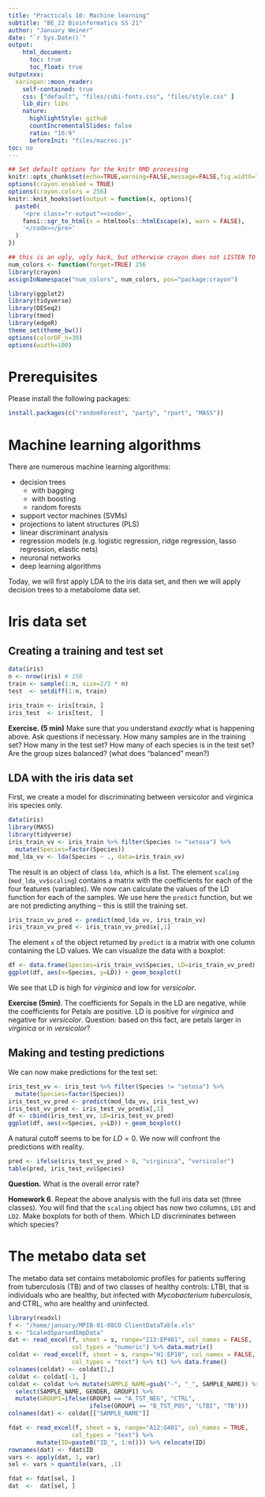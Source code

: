 ```yaml
---
title: "Practicals 10: Machine learning"
subtitle: "BE_22 Bioinformatics SS 21"
author: "January Weiner"
date: "`r Sys.Date()`"
output:
    html_document:
      toc: true
      toc_float: true
outputxxx:
  xaringan::moon_reader:
    self-contained: true
    css: ["default", "files/cubi-fonts.css", "files/style.css" ]
    lib_dir: libs
    nature:
      highlightStyle: github
      countIncrementalSlides: false
      ratio: "16:9"
      beforeInit: "files/macros.js"
toc: no
---
```


```r
## Set default options for the knitr RMD processing
knitr::opts_chunk$set(echo=TRUE,warning=FALSE,message=FALSE,fig.width=7,fig.height=5,cache=TRUE,autodep=TRUE, results="hide")
options(crayon.enabled = TRUE)
options(crayon.colors = 256)
knitr::knit_hooks$set(output = function(x, options){
  paste0(
    '<pre class="r-output"><code>',
    fansi::sgr_to_html(x = htmltools::htmlEscape(x), warn = FALSE),
    '</code></pre>'
  )
})

## this is an ugly, ugly hack, but otherwise crayon does not LISTEN TO REASON!!!
num_colors <- function(forget=TRUE) 256
library(crayon)
assignInNamespace("num_colors", num_colors, pos="package:crayon")
```

```r
library(ggplot2)
library(tidyverse)
library(DESeq2)
library(tmod)
library(edgeR)
theme_set(theme_bw())
options(colorDF_n=30)
options(width=100)
```

# Prerequisites

Please install the following packages:

```r
install.packages(c("randomForest", "party", "rpart", "MASS"))
```

# Machine learning algorithms

There are numerous machine learning algorithms:

 * decision trees
   * with bagging
   * with boosting
   * random forests
 * support vector machines (SVMs)
 * projections to latent structures (PLS)
 * linear discriminant analysis
 * regression models (e.g. logistic regression, ridge regression, lasso
   regression, elastic nets)
 * neuronal networks
 * deep learning algorithms

Today, we will first apply LDA to the iris data set, and then we will apply
decision trees to a metabolome data set.

# Iris data set

## Creating a training and test set

```r
data(iris)
n <- nrow(iris) # 150
train <- sample(1:n, size=2/3 * n)
test  <- setdiff(1:n, train)

iris_train <- iris[train, ]
iris_test  <- iris[test,  ]
```

**Exercise. (5 min)** Make sure that you understand *exactly* what is happening
above. Ask questions if necessary. How many samples are in the training
set? How many in the test set? How many of each species is in the test set?
Are the group sizes balanced? (what does "balanced" mean?)

## LDA with the iris data set

First, we create a model for discriminating between versicolor and
virginica iris species only. 

```r
data(iris)
library(MASS)
library(tidyverse)
iris_train_vv <- iris_train %>% filter(Species != "setosa") %>%
  mutate(Species=factor(Species))
mod_lda_vv <- lda(Species ~ ., data=iris_train_vv)
```

The result is an object of class `lda`, which is a list. The element
`scaling` (`mod_lda_vv$scaling`) contains a matrix with the coefficients
for each of the four features (variables). We now can calculate the values
of the LD function for each of the samples. We use here the `predict`
function, but we are not predicting anything – this is still the training
set.

```r
iris_train_vv_pred <- predict(mod_lda_vv, iris_train_vv)
iris_train_vv_pred <- iris_train_vv_pred$x[,1]
```

The element `x` of the object returned by `predict` is a matrix with one column containing the LD values. We can visualize
the data with a boxplot:

```r
df <- data.frame(Species=iris_train_vv$Species, LD=iris_train_vv_pred)
ggplot(df, aes(x=Species, y=LD)) + geom_boxplot()
```

We see that LD is high for *virginica* and low for *versicolor*.

**Exercise (5min)**. The coefficients for Sepals in the LD are negative,
while the coefficients for Petals are positive. LD is positive for *virginica*
and negative for *versicolor*. Question: based on this fact, are petals
larger in *virginica* or in *versicolor*?

## Making and testing predictions

We can now make predictions for the test set:

```r
iris_test_vv <- iris_test %>% filter(Species != "setosa") %>%
  mutate(Species=factor(Species))
iris_test_vv_pred <- predict(mod_lda_vv, iris_test_vv)
iris_test_vv_pred <- iris_test_vv_pred$x[,1]
df <- cbind(iris_test_vv, LD=iris_test_vv_pred)
ggplot(df, aes(x=Species, y=LD)) + geom_boxplot()
```

A natural cutoff seems to be for $LD = 0$. We now will confront the
predictions with reality.

```r
pred <- ifelse(iris_test_vv_pred > 0, "virginica", "versicolor")
table(pred, iris_test_vv$Species)
```

**Question.** What is the overall error rate?

**Homework 6**. Repeat the above analysis with the full iris data set
(three classes). You will find that the `scaling` object has now two
columns, `LD1` and `LD2`. Make boxplots for both of them. Which LD
discriminates between which species?


# The metabo data set

The metabo data set contains metabolomic profiles for patients suffering
from tuberculosis (TB) and of two classes of healthy controls: LTBI, that is
individuals who are healthy, but infected with *Mycobacterium tuberculosis*, and CTRL,
who are healthy and uninfected.

```r
library(readxl)
f <- "/home/january/MPIB-01-08CO ClientDataTable.xls"
s <- "ScaledSparsedImpData"
dat <- read_excel(f, sheet = s, range="I13:EP401", col_names = FALSE,
                  col_types = "numeric") %>% data.matrix()
coldat <- read_excel(f, sheet = s, range="H1:EP10", col_names = FALSE,
                  col_types = "text") %>% t() %>% data.frame()
colnames(coldat) <- coldat[1,]
coldat <- coldat[-1, ]
coldat <- coldat %>% mutate(SAMPLE_NAME=gsub("-", "_", SAMPLE_NAME)) %>%
  select(SAMPLE_NAME, GENDER, GROUP1) %>%
  mutate(GROUP1=ifelse(GROUP1 == "A_TST_NEG", "CTRL",
                       ifelse(GROUP1 == "B_TST_POS", "LTBI", "TB")))
colnames(dat) <- coldat[["SAMPLE_NAME"]]

fdat <- read_excel(f, sheet = s, range="A12:G401", col_names = TRUE,
                  col_types = "text") %>% 
        mutate(ID=paste0("ID_", 1:n())) %>% relocate(ID)
rownames(dat) <- fdat$ID
vars <- apply(dat, 1, var)
sel <- vars > quantile(vars, .1)

fdat <- fdat[sel, ]
dat  <-  dat[sel, ]

```



